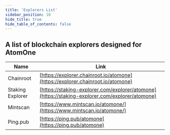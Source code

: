 ```yaml
---
title: 'Explorers List'
sidebar_position: 10
hide_title: true
hide_table_of_contents: false
---
```



<PageTitle iconUrl="img/atomone-icon.svg" title="AtomOne Explorers List" />

## A list of blockchain explorers designed for AtomOne

| Name             | Link |
| ---------------- | ---- |
| Chainroot | [https://explorer.chainroot.io/atomone](https://explorer.chainroot.io/atomone) |
| Staking Explorer | [https://staking-explorer.com/explorer/atomone](https://staking-explorer.com/explorer/atomone) |
| Mintscan | [https://www.mintscan.io/atomone/](https://www.mintscan.io/atomone/) |
| Ping.pub | [https://ping.pub/atomone](https://ping.pub/atomone) |

